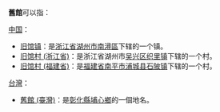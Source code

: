 '''舊館'''可以指：

;[[中国|中国]]：
* [[旧馆镇|旧馆镇]]：是[[浙江省|浙江省]][[湖州市|湖州市]][[南潯區|南潯區]]下辖的一个镇。
* [[旧馆村|旧馆村 (浙江省)]]：是浙江省湖州市[[吴兴区|吴兴区]][[织里镇|织里镇]]下辖的一个村。
* [[旧馆村_(福建省)|旧馆村 (福建省)]]：是[[福建省|福建省]][[南平市|南平市]][[浦城县|浦城县]][[石陂镇|石陂镇]]下辖的一个村。

;[[台灣|台灣]]：
* [[舊館_(臺灣)|舊館 (臺灣)]]：是[[彰化縣|彰化縣]][[埔心鄉|埔心鄉]]的一個地名。

{{消歧义|J|Cat=二字地名消歧义}}
